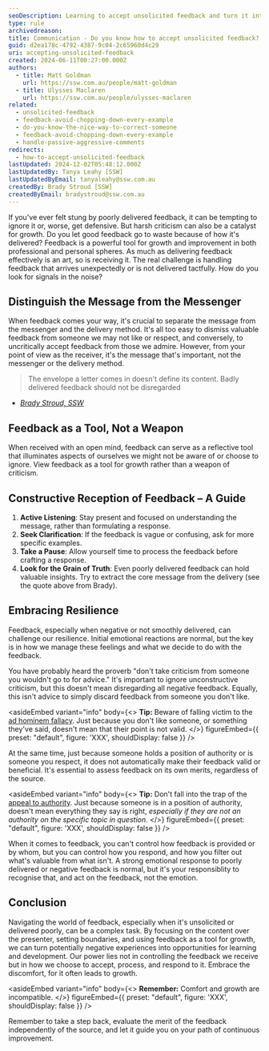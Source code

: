 ```yaml
---
seoDescription: Learning to accept unsolicited feedback and turn it into a growth opportunity requires distinguishing between the message and messenger, viewing feedback as a tool, not a weapon, and embracing resilience
type: rule
archivedreason:
title: Communication - Do you know how to accept unsolicited feedback?
guid: d2ea178c-4792-4387-9c04-2c65960d4c29
uri: accepting-unsolicited-feedback
created: 2024-06-11T00:27:00.000Z
authors:
  - title: Matt Goldman
    url: https://ssw.com.au/people/matt-goldman
  - title: Ulysses Maclaren
    url: https://ssw.com.au/people/ulysses-maclaren
related:
  - unsolicited-feedback
  - feedback-avoid-chopping-down-every-example
  - do-you-know-the-nice-way-to-correct-someone
  - feedback-avoid-chopping-down-every-example
  - handle-passive-aggressive-comments
redirects:
  - how-to-accept-unsolicited-feedback
lastUpdated: 2024-12-02T05:48:12.000Z
lastUpdatedBy: Tanya Leahy [SSW]
lastUpdatedByEmail: tanyaleahy@ssw.com.au
createdBy: Brady Stroud [SSW]
createdByEmail: bradystroud@ssw.com.au
---
```


If you've ever felt stung by poorly delivered feedback, it can be tempting to ignore it or, worse, get defensive. But harsh criticism can also be a catalyst for growth. Do you let good feedback go to waste because of how it's delivered?
Feedback is a powerful tool for growth and improvement in both professional and personal spheres. As much as delivering feedback effectively is an art, so is receiving it. The real challenge is handling feedback that arrives unexpectedly or is not delivered tactfully. How do you look for signals in the noise?

## Distinguish the Message from the Messenger

When feedback comes your way, it's crucial to separate the message from the messenger and the delivery method. It's all too easy to dismiss valuable feedback from someone we may not like or respect, and conversely, to uncritically accept feedback from those we admire. However, from your point of view as the receiver, it's the message that's important, not the messenger or the delivery method.

> The envelope a letter comes in doesn't define its content.
> Badly delivered feedback should not be disregarded

* _[Brady Stroud, SSW](https://www.ssw.com.au/people/brady-stroud/)_

## Feedback as a Tool, Not a Weapon

When received with an open mind, feedback can serve as a reflective tool that illuminates aspects of ourselves we might not be aware of or choose to ignore. View feedback as a tool for growth rather than a weapon of criticism.

## Constructive Reception of Feedback – A Guide

1. **Active Listening**: Stay present and focused on understanding the message, rather than formulating a response.
1. **Seek Clarification**: If the feedback is vague or confusing, ask for more specific examples.
1. **Take a Pause**: Allow yourself time to process the feedback before crafting a response.
1. **Look for the Grain of Truth**: Even poorly delivered feedback can hold valuable insights. Try to extract the core message from the delivery (see the quote above from Brady).

## Embracing Resilience

Feedback, especially when negative or not smoothly delivered, can challenge our resilience. Initial emotional reactions are normal, but the key is in how we manage these feelings and what we decide to do with the feedback.

You have probably heard the proverb "don't take criticism from someone you wouldn't go to for advice." It's important to ignore unconstructive criticism, but this doesn't mean disregarding all negative feedback. Equally, this isn't advice to simply discard feedback from someone you don't like.

<asideEmbed
  variant="info"
  body={<>
    **Tip:** Beware of falling victim to the [ad hominem fallacy](https://youtu.be/UFwU8pYX864). Just because you don't like someone, or something they've said, doesn't mean that their point is not valid.
  </>}
  figureEmbed={{
    preset: "default",
    figure: 'XXX',
    shouldDisplay: false
  }}
/>

At the same time, just because someone holds a position of authority or is someone you respect, it does not automatically make their feedback valid or beneficial. It's essential to assess feedback on its own merits, regardless of the source.

<asideEmbed
  variant="info"
  body={<>
    **Tip:** Don't fall into the trap of the [appeal to authority](https://youtu.be/TsBtrVrFYpI). Just because someone is in a position of authority, doesn't mean everything they say is right, _especially if they are not an authority on the specific topic in question._
  </>}
  figureEmbed={{
    preset: "default",
    figure: 'XXX',
    shouldDisplay: false
  }}
/>

When it comes to feedback, you can't control how feedback is provided or by whom, but you can control how you respond, and how you filter out what's valuable from what isn't. A strong emotional response to poorly delivered or negative feedback is normal, but it's your responsiblity to recognise that, and act on the feedback, not the emotion.

## Conclusion

Navigating the world of feedback, especially when it's unsolicited or delivered poorly, can be a complex task. By focusing on the content over the presenter, setting boundaries, and using feedback as a tool for growth, we can turn potentially negative experiences into opportunities for learning and development. Our power lies not in controlling the feedback we receive but in how we choose to accept, process, and respond to it. Embrace the discomfort, for it often leads to growth.

<asideEmbed
  variant="info"
  body={<>
    **Remember:** Comfort and growth are incompatible.
  </>}
  figureEmbed={{
    preset: "default",
    figure: 'XXX',
    shouldDisplay: false
  }}
/>

Remember to take a step back, evaluate the merit of the feedback independently of the source, and let it guide you on your path of continuous improvement.
